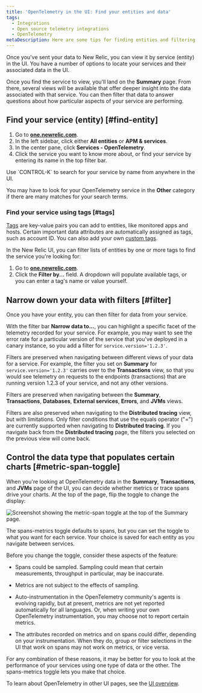 ```yaml
---
title: 'OpenTelemetry in the UI: Find your entities and data'
tags:
  - Integrations
  - Open source telemetry integrations
  - OpenTelemetry
metaDescription: Here are some tips for finding entities and filtering data in the New Relic UI.
---
```



Once you've sent your data to New Relic, you can view it by service (entity) in the UI. You have a number of options to locate your services and their associated data in the UI.

Once you find the service to view, you'll land on the **Summary** page. From there, several views will be available that offer deeper insight into the data associated with that service. You can then filter that data to answer questions about how particular aspects of your service are performing.

## Find your service (entity) [#find-entity]

1. Go to **[one.newrelic.com](https://one.newrelic.com/all-capabilities)**.
2. In the left sidebar, click either **All entities** or **APM & services**.
3. In the center pane, click **Services - OpenTelemetry**.
4. Click the service you want to know more about, or find your service by entering its name in the top filter bar.

<Callout variant="tip">
  Use `CONTROL-K` to search for your service by name from anywhere in the UI.
  
  You may have to look for your OpenTelemetry service in the **Other** category if there are many matches for your search terms.
</Callout>

### Find your service using tags [#tags]

[Tags](https://docs.newrelic.com/docs/new-relic-solutions/new-relic-one/core-concepts/use-tags-help-organize-find-your-data/) are key-value pairs you can add to entities, like monitored apps and hosts. Certain important data attributes are automatically assigned as tags, such as account ID. You can also add your own [custom tags](https://docs.newrelic.com/docs/more-integrations/open-source-telemetry-integrations/opentelemetry/best-practices/opentelemetry-best-practices-resources/tags). 

In the New Relic UI, you can filter lists of entities by one or more tags to find the service you're looking for:

1. Go to **[one.newrelic.com](https://one.newrelic.com/all-capabilities)**.
2. Click the **Filter by...** field. A dropdown will populate available tags, or you can enter a tag's name or value yourself.

## Narrow down your data with filters [#filter]

Once you have your entity, you can then filter for data from your service.

With the filter bar **Narrow data to...**, you can highlight a specific facet of the telemetry recorded for your service. For example, you may want to see the error rate for a particular version of the service that you've deployed in a canary instance, so you add a filter for `service.version='1.2.3'`.

Filters are preserved when navigating between different views of your data for a service. For example, the filter you set on **Summary** for `service.version='1.2.3'` carries over to the **Transactions** view, so that you would see telemetry on requests to the endpoints (transactions) that are running version 1.2.3 of your service, and not any other versions.

Filters are preserved when navigating between the **Summary**, **Transactions**, **Databases**, **External services**, **Errors**, and **JVMs** views.

Filters are also preserved when navigating to the **Distributed tracing** view, but with limitations. Only filter conditions that use the equals operator ("=") are currently supported when navigating to **Distributed tracing**. If you navigate back from the **Distributed tracing** page, the filters you selected on the previous view will come back.

## Control the data type that populates certain charts [#metric-span-toggle]

When you're looking at OpenTelemetry data in the **Summary**, **Transactions**, and **JVMs** page of the UI, you can decide whether metrics or trace spans drive your charts. At the top of the page, flip the toggle to change the display:

<img
  title="Screenshot showing the metric-span toggle at the top of the Summary page."
  alt="Screenshot showing the metric-span toggle at the top of the Summary page."
  src={metricSpanToggleSummary}
/>

The spans-metrics toggle defaults to spans, but you can set the toggle to what you want for each service. Your choice is saved for each entity as you navigate between services.

Before you change the toggle, consider these aspects of the feature:

  * Spans could be sampled. Sampling could mean that certain measurements, throughput in particular, may be inaccurate.

  * Metrics are not subject to the effects of sampling.

  * Auto-instrumentation in the OpenTelemetry community's agents is evolving rapidly, but at present, metrics are not yet reported automatically for all languages. Or, when writing your own OpenTelemetry instrumentation, you may choose not to report certain metrics.

  * The attributes recorded on metrics and on spans could differ, depending on your instrumentation. When they do, group or filter selections in the UI that work on spans may not work on metrics, or vice versa.

For any combination of these reasons, it may be better for you to look at the performance of your services using one type of data or the other. The spans-metrics toggle lets you make that choice.

To learn about OpenTelemetry in other UI pages, see the [UI overview](/docs/more-integrations/open-source-telemetry-integrations/opentelemetry/view-your-data/opentelemetry-view-your-data).
